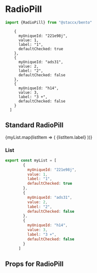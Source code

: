 

<Meta title="Components|Forms/RadioPill" component={RadioPill}/>


# RadioPill


```javascript
import {RadioPill} from "@staccx/bento"
```

        {
          myUniqueId: "221e98j",
          value: 1,
          label: "1",
          defaultChecked: true
        },
        {
          myUniqueId: "ads31",
          value: 2,
          label: "2",
          defaultChecked: false
        },
        {
          myUniqueId: "h14",
          value: 3,
          label: "3 +",
          defaultChecked: false
        }
      ]

## Standard RadioPill

<Preview>
  <Story name="Standard">
           <RadioPill group={"Radiopills"} >
                     {myList.map(listItem => (
                       <RadioPillItem
                         key={listItem.myUniqueId}
                         value={listItem.value}
                         defaultChecked={listItem.defaultChecked}
                         id={listItem.myUniqueId}
                       >
                         {listItem.label}
                       </RadioPillItem>
                     ))}
                   </RadioPill>
  </Story>
</Preview>

### List 

```Javascript
export const myList = [
        {
          myUniqueId: "221e98j",
          value: 1,
          label: "1",
          defaultChecked: true
        },
        {
          myUniqueId: "ads31",
          value: 2,
          label: "2",
          defaultChecked: false
        },
        {
          myUniqueId: "h14",
          value: 3,
          label: "3 +",
          defaultChecked: false
        }
      ]
```



## Props for RadioPill
<Props of={RadioPill} />
